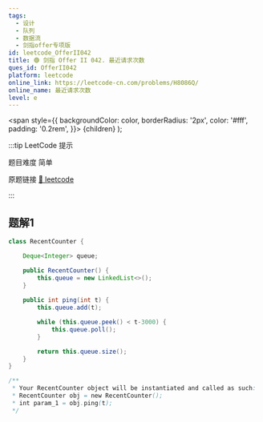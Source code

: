 ```yaml
---
tags:
  - 设计
  - 队列
  - 数据流
  - 剑指offer专项版
id: leetcode_OfferII042
title: 🟢 剑指 Offer II 042. 最近请求次数
ques_id: OfferII042
platform: leetcode
online_link: https://leetcode-cn.com/problems/H8086Q/
online_name: 最近请求次数
level: e
---
```


  <span
    style={{
      backgroundColor: color,
      borderRadius: '2px',
      color: '#fff',
      padding: '0.2rem',
    }}>
    {children}
  </span>
);

:::tip LeetCode 提示

题目难度 <Highlight color="#00b8a3">简单</Highlight>

原题链接 [🔗 leetcode](https://leetcode-cn.com/problems/H8086Q/)

:::

## 题解1

```java
class RecentCounter {

    Deque<Integer> queue;

    public RecentCounter() {
        this.queue = new LinkedList<>();
    }
    
    public int ping(int t) {
        this.queue.add(t);

        while (this.queue.peek() < t-3000) {
            this.queue.poll();
        }

        return this.queue.size();
    }
}

/**
 * Your RecentCounter object will be instantiated and called as such:
 * RecentCounter obj = new RecentCounter();
 * int param_1 = obj.ping(t);
 */
```
